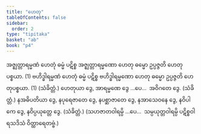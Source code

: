 ```yaml
---
title: "ဟေတု"
tableOfContents: false
sidebar:
  order: 2
type: "tipitaka"
basket: "ab"
book: "p4"
---
```



<DynamicBreadcrumb />

<Division number="231" book="p4" e="ch" v="39" p="548">

<Paragraph number="875" book="p4">
အဇ္ဈတ္တာရမ္မဏံ ဟေတုံ ဓမ္မံ ပဋိစ္စ အဇ္ဈတ္တာရမ္မဏော ဟေတု ဓမ္မော ဥပ္ပဇ္ဇတိ ဟေတုပစ္စယာ. (1)
</Paragraph>

<Paragraph number="876" book="p4">
ဗဟိဒ္ဓါရမ္မဏံ ဟေတုံ ဓမ္မံ ပဋိစ္စ ဗဟိဒ္ဓါရမ္မဏော ဟေတု ဓမ္မော ဥပ္ပဇ္ဇတိ ဟေတုပစ္စယာ. (1) (သံခိတ္တံ.)
</Paragraph>

</Division>
<Division number="232" book="p4" e="ch" v="39" p="548">

<Paragraph number="877" book="p4">
ဟေတုယာ ဒွေ, အာရမ္မဏေ ဒွေ …ပေ…  အဝိဂတေ ဒွေ. (သံခိတ္တံ.)
</Paragraph>

<Paragraph number="878" book="p4">
နအဓိပတိယာ ဒွေ, နပုရေဇာတေ ဒွေ, နပစ္ဆာဇာတေ ဒွေ, နအာသေဝနေ ဒွေ, နဝိပါကေ ဒွေ, နဝိပ္ပယုတ္တေ ဒွေ. (သံခိတ္တံ.)
</Paragraph>

<Paragraph number="879" book="p4">
(သဟဇာတဝါရမ္ပိ …ပေ…  သမ္ပယုတ္တဝါရမ္ပိ ပဋိစ္စဝါရသဒိသံ ဝိတ္ထာရေတဗ္ဗံ.)
</Paragraph>
</Division>
